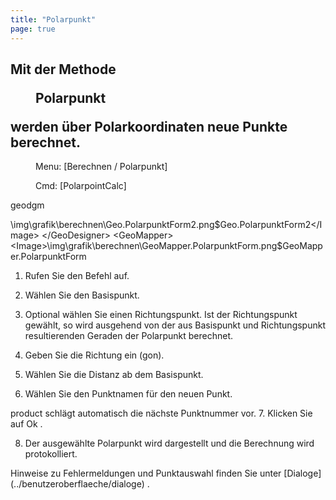 ```yaml
---
title: "Polarpunkt"
page: true
---
```

## Mit der Methode  <Menu>Polarpunkt</Menu>  werden &#252;ber Polarkoordinaten neue Punkte berechnet.
 <Menu> Menu: [Berechnen / Polarpunkt] </Menu> 
<GeoDesigner> <Menu> Cmd: [PolarpointCalc] </Menu> 

 <Placeholder>geodgm</Placeholder> 

<Image>\img\grafik\berechnen\Geo.PolarpunktForm2.png$Geo.PolarpunktForm2</Image>
</GeoDesigner>
<GeoMapper>
<Image>\img\grafik\berechnen\GeoMapper.PolarpunktForm.png$GeoMapper.PolarpunktForm</Image>
</GeoMapper>



1.  Rufen Sie den Befehl auf.

2. W&#228;hlen Sie den Basispunkt. 

3. Optional w&#228;hlen Sie einen Richtungspunkt. Ist der Richtungspunkt gew&#228;hlt, so wird ausgehend von der aus Basispunkt und Richtungspunkt resultierenden Geraden der Polarpunkt berechnet. 

4. Geben Sie die Richtung ein (gon). 

5. W&#228;hlen Sie die Distanz ab dem Basispunkt.

6.  W&#228;hlen Sie den Punktnamen f&#252;r den neuen Punkt.


<Success>
 <Placeholder>product</Placeholder> schl&#228;gt automatisch die n&#228;chste Punktnummer vor.

</Success>
7. Klicken Sie auf <Border>  Ok   </Border> .

8. Der ausgew&#228;hlte Polarpunkt wird dargestellt und die Berechnung wird protokolliert.




<Success>
Hinweise zu Fehlermeldungen und Punktauswahl finden Sie unter [Dialoge](../benutzeroberflaeche/dialoge)
.
</Success>
